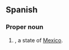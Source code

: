{{also|Nle}}

==Spanish==

===Proper noun===
{{head|es|proper noun}}

# {{ao|lang=es|[[Nuevo León]]|dot=}}, a state of [[Mexico]].